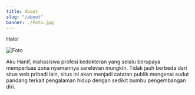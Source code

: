 ```yaml
---
title: About
slug: "/about"
banner: ./Foto.jpg
---
```


Halo!

![Foto](./Foto.jpg)

Aku Hanif, mahasiswa profesi kedokteran yang selalu berupaya memperluas zona nyamannya serelevan mungkin. Tidak jauh berbeda dari situs web pribadi lain, situs ini akan menjadi catatan publik mengenai sudut pandang terkait pengalaman hidup dengan sedikit bumbu pengembangan diri.
